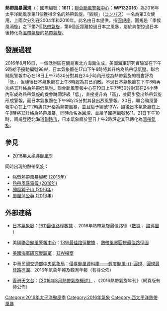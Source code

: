 {{Notability Unreferenced |time=2017-11-27T08:49:56+00:00}}
{{NoteTA
|G1=Weather
|G2=TyphoonNew
|G3=TyphoonOld
|G4=Weather
|G5=單位
|G6=地名
|T=zh:熱帶風暴圓規 (2016年); zh-cn:热带风暴圆规 (2016年); zh-hk:熱帶風暴圓規 (2016年); zh-mo:熱帶風暴圓規 (2016年); zh-tw:輕度颱風圓規 (2016年);
|1=zh:熱帶風暴圓規; zh-cn:热带风暴圆规; zh-tw:輕度颱風圓規; zh-mo:熱帶風暴圓規; zh-hk:熱帶風暴圓規
|2=zh-hans:台; zh-hant:台; zh-tw:臺
|3=zh:圓規; zh-cn:圆规; zh-hk:圓規; zh-mo:圓規; zh-tw:圓規;
|4=zh:獅子山; zh-cn:狮子山; zh-hk:獅子山; zh-mo:獅子山; zh-tw:獅子山;
|skin=typhoon
}}
{{UTC+8}}
{{About|2016年的熱帶風暴圓規|其他名為圓規的風暴|颱風圓規}}
{{颱風基礎資訊
|颱風名稱 = 熱帶風暴圓規
|外文名稱 = Tropical Storm Kompasu
|外文語言 = 英文
|代表圖像 = Kompasu 2016-08-20 0105Z.jpg
|代表圖像名稱 = 
|形成日期 = 2016年8月17日
|轉化日期 = 2016年8月22日
|消散日期 = 
|十分鐘平均風速JMA = 35|JMA=knot
|十分鐘平均風速CWB = 18|CWB=m/s
|十分鐘平均風速KMA = 21|KMA=m/s
|十分鐘平均風速HKO = 65
|十分鐘平均風速SMG = 65
|十分鐘平均風速NCHMF = 
|十分鐘平均風速TMD = 35|TMD=knot
|二分鐘平均風速 = 18|NMC=m/s
|一分鐘平均風速 = 40|SSHS=knot<!--JTWC-->
|瞬間最大陣風 = 95<!--JMA-->
|最低氣壓 = 994<!--JMA-->
|財產損失 = 
|死傷人數 = 
|影響地區 = [[日本|日本]]
|備註 = 
|颱風路徑圖 = Kompasu 2016 track.png
|風季年份 = 2016
|風季位置 = 太平洋
}}
'''熱帶風暴圓規'''（{{lang-en|'''Tropical Storm Kompasu'''}}；國際編號：'''1611'''；[[聯合颱風警報中心|聯合颱風警報中心]]：'''WP132016'''）為2016年太平洋颱風季第11個獲得命名的熱帶氣旋。「圓規」（[[圆规座|コンパス]]）一名為第3次使用，上兩次分別在2004年和2010年。此名由日本提供，指[[圓規座|圓規座]]。圓規是「季候風渦旋」之下第7個[[熱帶氣旋|熱帶氣旋]]，第6個近距離掠過日本之風暴，屬於典型掠過日本後轉化為[[溫帶氣旋|溫帶氣旋]]的[[熱帶氣旋|熱帶氣旋]]。

==發展過程==
{{Pts wikify}}
2016年8月16日，一個低壓區在關島東北方海面生成，美國海軍研究實驗室在下午9時給予擾動編號98W，日本氣象廳在17口下午8時將其升格為熱帶低氣壓。聯合颱風警報中心在18日上午7時30分對其在24小時內形成為熱帶氣旋的機會評為「低」，但隨後日本氣象廳在上午8時認為其已消散。不過日本氣象廳在下午8時再次將其升格為熱帶低氣壓。聯合颱風警報中心在19日上午7時30分對其在24小時內形成為熱帶氣旋的機會跳個評級「低」，直接提升為「高」，並同步發出熱帶氣旋形成警報，而日本氣象廳在下午9時25分對其發出烈風警報。20日，聯合颱風警報中心在上午2時將其升格為熱帶風暴，並且給予編號13W。隨後日本氣象廳在上午8時將其升格為熱帶風暴，同時命名為圓規，並給予國際編號1611。21日下午10時，圓規登陸北海道[[釧路市|釧路市]]，日本氣象廳於翌日上午2時評定其已轉化為[[溫帶氣旋|溫帶氣旋]]。

==參見==
{{portal phs}}
{{Commons category|Tropical Storm Kompasu (2016)}}
*[[2016年太平洋颱風季|2016年太平洋颱風季]]

同時出現的熱帶氣旋：
*[[強烈熱帶風暴燦都_(2016年)|強烈熱帶風暴燦都 (2016年)]]
*[[熱帶風暴電母_(2016年)|熱帶風暴電母 (2016年)]]
*[[颱風獅子山_(2016年)|颱風獅子山 (2016年)]]
*[[颱風蒲公英_(2016年)|颱風蒲公英 (2016年)]]

==外部連結==
*{{ja}}[[氣象廳_(日本)|日本氣象廳]]：[http://www.data.jma.go.jp/fcd/yoho/data/typhoon/T1611.pdf 1611最佳路徑數據] {{Wayback|url=http://www.data.jma.go.jp/fcd/yoho/data/typhoon/T1611.pdf |date=20170722081516 }}、2016年熱帶氣旋最佳路徑（[http://www.jma.go.jp/jma/jma-eng/jma-center/rsmc-hp-pub-eg/Besttracks/bst2016.txt 數據] {{Wayback|url=http://www.jma.go.jp/jma/jma-eng/jma-center/rsmc-hp-pub-eg/Besttracks/bst2016.txt |date=20160827111146 }}、[http://www.jma.go.jp/jma/jma-eng/jma-center/rsmc-hp-pub-eg/bstve_2016_m.html 路徑圖] {{Wayback|url=http://www.jma.go.jp/jma/jma-eng/jma-center/rsmc-hp-pub-eg/bstve_2016_m.html |date=20160911141736 }}）
*{{en}}美國[[聯合颱風警報中心|聯合颱風警報中心]]：[http://ftp.emc.ncep.noaa.gov/wd20vxt/hwrf-init/decks/bwp132016.dat 13W最佳路徑數據] {{Wayback|url=http://ftp.emc.ncep.noaa.gov/wd20vxt/hwrf-init/decks/bwp132016.dat |date=20210403141121 }}、[http://weather.unisys.com/hurricane/w_pacific/2016/KAMPASU/track.gif 熱帶風暴圓規最佳路徑圖]{{dead link|date=2018年3月 |bot=InternetArchiveBot |fix-attempted=yes }}
*{{en}}[[美國海軍研究實驗室|美國海軍研究實驗室]]：[http://www.nrlmry.navy.mil/tcdat/tc16/WPAC/13W.KAMPASU/ 13W檔案]
<!--*{{zh-cn}}中國[[國家氣象中心|國家氣象中心]]：2016年熱帶氣旋最佳路徑數據-->
*{{zh-tw}}中華民國[[交通部中央氣象局|交通部中央氣象局]]：[https://web.archive.org/web/20170303201403/http://rdc28.cwb.gov.tw/TDB/ntdb/pageControl/typhoon?year=2016&num=201613&name=TOKAGE&from_warning=true 侵臺颱風資料庫——輕度颱風-{}-圓規]、[http://rdc28.cwb.gov.tw/TDB/data/Indiv/2016/KAMPASU/OBS/Track/2016.KAMPASU.Track.png 圓規最佳路徑圖]{{dead link|date=2018年3月 |bot=InternetArchiveBot |fix-attempted=yes }}、2016年氣象年報及觀測年報（有待公佈）
*{{zh-hk}}[[香港天文台|香港天文台]]：[http://www.hko.gov.hk/informtc/tc2016/tc1608c_uc.htm 《2016年8月熱帶氣旋概述》] {{Wayback|url=http://www.hko.gov.hk/informtc/tc2016/tc1608c_uc.htm |date=20160916073125 }}、《2016熱帶氣旋年刊》（網頁版有待公佈）
<!--*{{en}}[[菲律賓大氣地球物理和天文管理局|菲律賓大氣地球物理和天文管理局]]：2016年熱帶氣旋路徑年報（有待公佈）
*{{th}}[[泰國地球物理暨氣象部門|泰國地球物理暨氣象部門]]：[http://www.metalarm.tmd.go.th/monitor/typhoonSelect 2016年熱帶氣旋路徑]-->

{{2016 Pacific typhoon season buttons}}

[[Category:2016年太平洋颱風季|Category:2016年太平洋颱風季]]
[[Category:2016年氣象|Category:2016年氣象]]
[[Category:西太平洋熱帶風暴|Category:西太平洋熱帶風暴]]